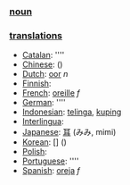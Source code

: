 === [[noun]] ===

=== [[translation]]s ===

*[[Catalan]]: [[]] ''''
*[[Chinese]]: [[]] ()
*[[Dutch]]: [[oor]] ''n''
*[[Finnish]]: [[]]
*[[French]]: [[oreille]] ''f''
*[[German]]: [[]] ''''
*[[Indonesian]]: [[telinga]], [[kuping]]
*[[Interlingua]]: [[]]
*[[Japanese]]: [[耳]] (みみ, mimi)
*[[Korean]]: [[]] [] ()
*[[Polish]]: [[]]
*[[Portuguese]]: [[]] ''''
*[[Spanish]]: [[oreja]] ''f''